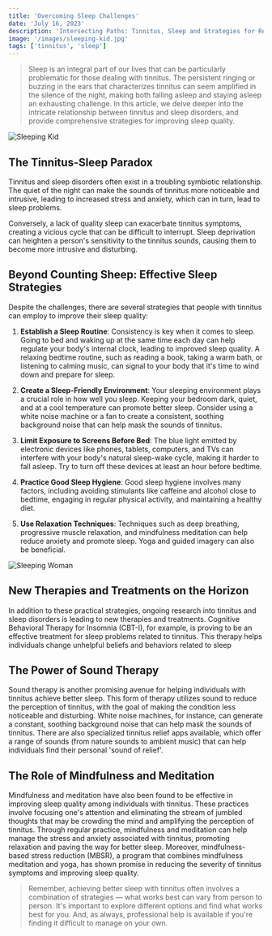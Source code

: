 ```yaml
---
title: 'Overcoming Sleep Challenges'
date: 'July 16, 2023'
description: 'Intersecting Paths: Tinnitus, Sleep and Strategies for Restful Nights.'
image: '/images/sleeping-kid.jpg'
tags: ['tinnitus', 'sleep']
---
```


<Blockquote>
  Sleep is an integral part of our lives that can be particularly problematic
  for those dealing with tinnitus. The persistent ringing or buzzing in the ears
  that characterizes tinnitus can seem amplified in the silence of the night,
  making both falling asleep and staying asleep an exhausting challenge. In this
  article, we delve deeper into the intricate relationship between tinnitus and
  sleep disorders, and provide comprehensive strategies for improving sleep
  quality.
</Blockquote>

<Image src="/images/sleeping-kid.jpg" alt="Sleeping Kid" />

## <Highlighter>The Tinnitus-Sleep Paradox</Highlighter>

Tinnitus and sleep disorders often exist in a troubling symbiotic relationship. The quiet of the night can make the sounds of tinnitus more noticeable and intrusive, leading to increased stress and anxiety, which can in turn, lead to sleep problems.

Conversely, a lack of quality sleep can exacerbate tinnitus symptoms, creating a vicious cycle that can be difficult to interrupt. Sleep deprivation can heighten a person's sensitivity to the tinnitus sounds, causing them to become more intrusive and disturbing.

## <Highlighter>Beyond Counting Sheep: Effective Sleep Strategies</Highlighter>

Despite the challenges, there are several strategies that people with tinnitus can employ to improve their sleep quality:

1. **Establish a Sleep Routine**: Consistency is key when it comes to sleep. Going to bed and waking up at the same time each day can help regulate your body's internal clock, leading to improved sleep quality. A relaxing bedtime routine, such as reading a book, taking a warm bath, or listening to calming music, can signal to your body that it's time to wind down and prepare for sleep.

2. **Create a Sleep-Friendly Environment**: Your sleeping environment plays a crucial role in how well you sleep. Keeping your bedroom dark, quiet, and at a cool temperature can promote better sleep. Consider using a white noise machine or a fan to create a consistent, soothing background noise that can help mask the sounds of tinnitus.

3. **Limit Exposure to Screens Before Bed**: The blue light emitted by electronic devices like phones, tablets, computers, and TVs can interfere with your body's natural sleep-wake cycle, making it harder to fall asleep. Try to turn off these devices at least an hour before bedtime.

4. **Practice Good Sleep Hygiene**: Good sleep hygiene involves many factors, including avoiding stimulants like caffeine and alcohol close to bedtime, engaging in regular physical activity, and maintaining a healthy diet.

5. **Use Relaxation Techniques**: Techniques such as deep breathing, progressive muscle relaxation, and mindfulness meditation can help reduce anxiety and promote sleep. Yoga and guided imagery can also be beneficial.

<Image src="/images/sleeping-woman.jpg" alt="Sleeping Woman" />

## <Highlighter>New Therapies and Treatments on the Horizon</Highlighter>

In addition to these practical strategies, ongoing research into tinnitus and sleep disorders is leading to new therapies and treatments. Cognitive Behavioral Therapy for Insomnia (CBT-I), for example, is proving to be an effective treatment for sleep problems related to tinnitus. This therapy helps individuals change unhelpful beliefs and behaviors related to sleep

## <Highlighter> The Power of Sound Therapy </Highlighter>

Sound therapy is another promising avenue for helping individuals with tinnitus achieve
better sleep. This form of therapy utilizes sound to reduce the perception of tinnitus,
with the goal of making the condition less noticeable and disturbing. White noise
machines, for instance, can generate a constant, soothing background noise that can
help mask the sounds of tinnitus. There are also specialized tinnitus relief apps
available, which offer a range of sounds (from nature sounds to ambient music) that
can help individuals find their personal 'sound of relief'.

## <Highlighter> The Role of Mindfulness and Meditation </Highlighter>

Mindfulness and meditation have also been found to be effective in improving sleep
quality among individuals with tinnitus. These practices involve focusing one's attention
and eliminating the stream of jumbled thoughts that may be crowding the mind and
amplifying the perception of tinnitus. Through regular practice, mindfulness and
meditation can help manage the stress and anxiety associated with tinnitus, promoting
relaxation and paving the way for better sleep. Moreover, mindfulness-based stress
reduction (MBSR), a program that combines mindfulness meditation and yoga, has shown
promise in reducing the severity of tinnitus symptoms and improving sleep quality.

<Blockquote>
  Remember, achieving better sleep with tinnitus often involves a combination of
  strategies — what works best can vary from person to person. It's important to
  explore different options and find what works best for you. And, as always,
  professional help is available if you're finding it difficult to manage on
  your own.
</Blockquote>
